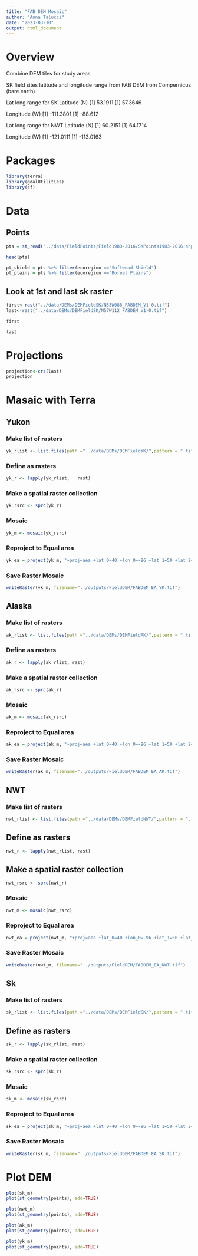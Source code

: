 ```yaml
---
title: "FAB DEM Mosaic"
author: "Anna Talucci"
date: "2023-03-10"
output: html_document
---
```


# Overview

Combine DEM tiles for study areas

SK field sites latitude and longitude range from FAB DEM from Compernicus (bare earth)

Lat long range for SK
Latitude (N)
[1] 53.1911
[1] 57.3646

Longitude (W)
[1] -111.3801
[1] -88.612

Lat long range for NWT
Latitude (N)
[1] 60.2151
[1] 64.1714

Longitude (W)
[1] -121.0111
[1] -113.0163

# Packages 

```r
library(terra)
library(gdalUtilities)
library(sf)
```


# Data

## Points
```r
pts = st_read("../data/FieldPoints/Field1983-2016/SKPoints1983-2016.shp", "SKPoints1983-2016") 
```

```r
head(pts)
```

```r
pt_shield = pts %>% filter(ecoregion =="Softwood Shield") 
pt_plains = pts %>% filter(ecoregion =="Boreal Plains") 
```

## Look at 1st and last sk raster
```r
first<-rast("../data/DEMs/DEMFieldSK/N53W088_FABDEM_V1-0.tif")
last<-rast("../data/DEMs/DEMFieldSK/N57W112_FABDEM_V1-0.tif")
```

```r
first
```

```r
last
```

# Projections
```r
projection<-crs(last)
projection
```

# Masaic with Terra 

## Yukon 
### Make list of rasters
```r
yk_rlist <- list.files(path ="../data/DEMs/DEMFieldYK/",pattern = ".tif$",full.names = TRUE )
```

### Define as rasters
```r
yk_r <- lapply(yk_rlist,   rast)
```

###  Make a spatial raster collection
```r
yk_rsrc <- sprc(yk_r)
```

###  Mosaic
```r
yk_m <- mosaic(yk_rsrc)
```

### Reproject to Equal area
```r
yk_ea = project(yk_m, "+proj=aea +lat_0=40 +lon_0=-96 +lat_1=50 +lat_2=70 +x_0=0 +y_0=0 +datum=NAD83 +units=m +no_defs +type=crs", res=30)
```

### Save Raster Mosaic
```r
writeRaster(yk_m, filename="../outputs/FieldDEM/FABDEM_EA_YK.tif")
```

## Alaska
### Make list of rasters
```r
ak_rlist <- list.files(path ="../data/DEMs/DEMFieldAK/",pattern = ".tif$",full.names = TRUE )
```

### Define as rasters
```r
ak_r <- lapply(ak_rlist, rast)
```

### Make a spatial raster collection
```r
ak_rsrc <- sprc(ak_r)
```

###  Mosaic
```r
ak_m <- mosaic(ak_rsrc)
```

### Reproject to Equal area
```r
ak_ea = project(ak_m, "+proj=aea +lat_0=40 +lon_0=-96 +lat_1=50 +lat_2=70 +x_0=0 +y_0=0 +datum=NAD83 +units=m +no_defs +type=crs", res=30)
```

### Save Raster Mosaic
```r
writeRaster(ak_m, filename="../outputs/FieldDEM/FABDEM_EA_AK.tif")
```

## NWT
### Make list of rasters
```r
nwt_rlist <- list.files(path ="../data/DEMs/DEMFieldNWT/",pattern = ".tif$",full.names = TRUE )
```

## Define as rasters
```r
nwt_r <- lapply(nwt_rlist, rast)
```

## Make a spatial raster collection
```r
nwt_rsrc <- sprc(nwt_r)
```

###  Mosaic
```r
nwt_m <- mosaic(nwt_rsrc)
```

### Reproject to Equal area
```r
nwt_ea = project(nwt_m, "+proj=aea +lat_0=40 +lon_0=-96 +lat_1=50 +lat_2=70 +x_0=0 +y_0=0 +datum=NAD83 +units=m +no_defs +type=crs", res=30)
```

### Save Raster Mosaic
```r
writeRaster(nwt_m, filename="../outputs/FieldDEM/FABDEM_EA_NWT.tif")
```

## Sk
### Make list of rasters
```r
sk_rlist <- list.files(path ="../data/DEMs/DEMFieldSK/",pattern = ".tif$",full.names = TRUE )
```

## Define as rasters
```r
sk_r <- lapply(sk_rlist, rast)
```

### Make a spatial raster collection
```r
sk_rsrc <- sprc(sk_r)
```

###  Mosaic
```r
sk_m <- mosaic(sk_rsrc)
```

### Reproject to Equal area
```r
sk_ea = project(sk_m, "+proj=aea +lat_0=40 +lon_0=-96 +lat_1=50 +lat_2=70 +x_0=0 +y_0=0 +datum=NAD83 +units=m +no_defs +type=crs", res=30)
```

### Save Raster Mosaic
```r
writeRaster(sk_m, filename="../outputs/FieldDEM/FABDEM_EA_SK.tif")
```

# Plot DEM

```r
plot(sk_m)
plot(st_geometry(points), add=TRUE)
```

```r
plot(nwt_m)
plot(st_geometry(points), add=TRUE)
```

```r
plot(ak_m)
plot(st_geometry(points), add=TRUE)
```

```r
plot(yk_m)
plot(st_geometry(points), add=TRUE)
```
